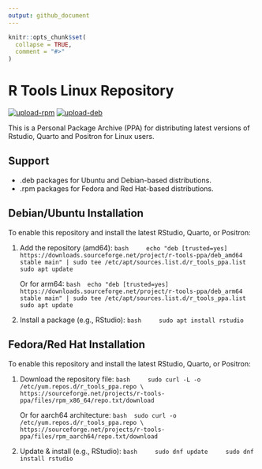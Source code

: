 ```yaml
---
output: github_document
---
```


<!-- README.md is generated from README.Rmd. Please edit that file -->

```r
knitr::opts_chunk$set(
  collapse = TRUE,
  comment = "#>"
)
```

# R Tools Linux Repository

<!-- badges: start -->
[![upload-rpm](https://github.com/albersonmiranda/r_tools_ppa/actions/workflows/upload_rpm.yaml/badge.svg)](https://github.com/albersonmiranda/r_tools_ppa/actions/workflows/upload_rpm.yaml)
[![upload-deb](https://github.com/albersonmiranda/r_tools_ppa/actions/workflows/upload_deb.yaml/badge.svg)](https://github.com/albersonmiranda/r_tools_ppa/actions/workflows/upload_deb.yaml)
<!-- badges: end -->

This is a Personal Package Archive (PPA) for distributing latest versions of Rstudio, Quarto and Positron for Linux users.

## Support

- .deb packages for Ubuntu and Debian-based distributions.
- .rpm packages for Fedora and Red Hat-based distributions.

## Debian/Ubuntu Installation

To enable this repository and install the latest RStudio, Quarto, or Positron:

1. Add the repository (amd64):
    ```bash
    echo "deb [trusted=yes] https://downloads.sourceforge.net/project/r-tools-ppa/deb_amd64 stable main" | sudo tee /etc/apt/sources.list.d/r_tools_ppa.list
    sudo apt update
    ```

    Or for arm64:
    ```bash
    echo "deb [trusted=yes] https://downloads.sourceforge.net/project/r-tools-ppa/deb_arm64 stable main" | sudo tee /etc/apt/sources.list.d/r_tools_ppa.list
    sudo apt update
    ```

2. Install a package (e.g., RStudio):
    ```bash
    sudo apt install rstudio
    ```

## Fedora/Red Hat Installation

To enable this repository and install the latest RStudio, Quarto, or Positron:

1. Download the repository file:
    ```bash
    sudo curl -L -o /etc/yum.repos.d/r_tools_ppa.repo \
      https://sourceforge.net/projects/r-tools-ppa/files/rpm_x86_64/repo.txt/download
    ```

    Or for aarch64 architecture:
    ```bash
    sudo curl -o /etc/yum.repos.d/r_tools_ppa.repo \
      https://sourceforge.net/projects/r-tools-ppa/files/rpm_aarch64/repo.txt/download
    ```

2. Update & install (e.g., RStudio):
    ```bash
    sudo dnf update
    sudo dnf install rstudio
    ```
